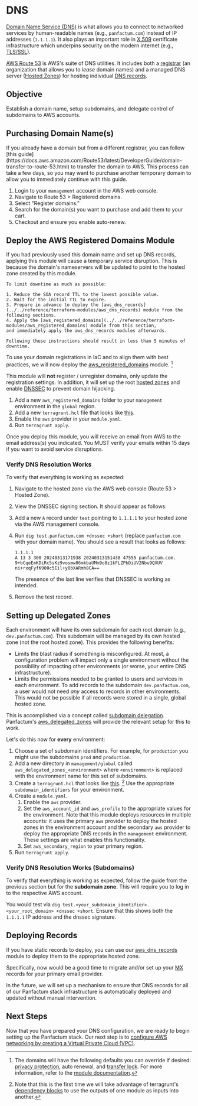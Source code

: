 
# DNS

[Domain Name Service (DNS)](https://www.cloudflare.com/learning/dns/what-is-dns/) is what allows you to connect
to networked services by human-readable names (e.g., `panfactum.com`) instead of IP addresses (`1.1.1.1`). It also
plays an important role in [X.509](https://en.wikipedia.org/wiki/X.509) certificate infrastructure which underpins
security on the modern internet (e.g., [TLS/SSL](https://en.wikipedia.org/wiki/Transport_Layer_Security)).

[AWS Route 53](https://aws.amazon.com/route53/) is AWS's suite of DNS utilities. It includes both a
[registrar](https://en.wikipedia.org/wiki/Domain_name_registrar) (an organization that allows you to _lease_
domain names) and a managed DNS server ([Hosted Zones](https://docs.aws.amazon.com/Route53/latest/DeveloperGuide/hosted-zones-working-with.html))
for hosting individual [DNS records](https://en.wikipedia.org/wiki/List_of_DNS_record_types).

## Objective

Establish a domain name, setup subdomains, and delegate control of subdomains to AWS accounts.

## Purchasing Domain Name(s)

<MarkdownAlert severity="info">
    If you already have a domain but from a different registrar, you can follow
    [this guide](https://docs.aws.amazon.com/Route53/latest/DeveloperGuide/domain-transfer-to-route-53.html)
    to transfer the domain to AWS. This process can take a few days, so you may want to purchase another temporary domain to allow you to
    immediately continue with this guide.
</MarkdownAlert>

1. Login to your `management` account in the AWS web console.
2. Navigate to Route 53 > Registered domains.
3. Select "Register domains."
4. Search for the domain(s) you want to purchase and add them to your cart.
5. Checkout and ensure you enable auto-renew.

## Deploy the AWS Registered Domains Module

<MarkdownAlert severity="warning">
    If you had previously used this domain name and set up DNS records, applying this module will cause a temporary
    service disruption. This is because the domain's nameservers will be updated to point to the hosted zone
    created by this module.

    To limit downtime as much as possible:

    1. Reduce the SOA record TTL to the lowest possible value.
    2. Wait for the initial TTL to expire.
    3. Prepare in advance to deploy the [aws_dns_records](../../reference/terraform-modules/aws_dns_records) module from the following sections.
    4. Apply the [aws_registered_domains](../../reference/terraform-modules/aws_registered_domains) module from this section,
    and immediately apply the aws_dns_records modules afterwards.

    Following these instructions should result in less than 5 minutes of downtime.
</MarkdownAlert>

To use your domain registrations in IaC and to align them with best practices, we will now deploy the
[aws_registered_domains](../../reference/terraform-modules/aws_registered_domains) module. [^1]

This module will **not** register / unregister domains, only update the registration settings. In addition,
it will set up the root [hosted zones](https://docs.aws.amazon.com/Route53/latest/DeveloperGuide/hosted-zones-working-with.html) and enable [DNSSEC](https://www.cloudflare.com/dns/dnssec/how-dnssec-works/) to prevent domain hijacking.

1. Add a new `aws_registered_domains` folder to your `management` environment in the `global` region.
2. Add a new `terragrunt.hcl` file that looks like [this](https://github.com/Panfactum/stack/blob/__currentPanfactumVersion__/packages/reference/environments/management/global/aws_registered_domains/terragrunt.hcl).
3. Enable the `aws` provider in your `module.yaml`.
4. Run `terragrunt apply`.

[^1]: The domains will have the following defaults you can override if desired:
[privacy protection](https://en.wikipedia.org/wiki/Domain_privacy), auto renewal,
and [transfer lock](https://docs.aws.amazon.com/Route53/latest/DeveloperGuide/domain-lock.html).
For more information,
refer to the [module documentation](../../reference/terraform-modules/aws_registered_domains).

<MarkdownAlert severity="warning">
    Once you deploy this module, you will receive an email from AWS to the email address(s) you indicated.
    You MUST verify your emails within 15 days if you want to avoid service disruptions.
</MarkdownAlert>


### Verify DNS Resolution Works

To verify that everything is working as expected:

1. Navigate to the hosted zone via the AWS web console (Route 53 > Hosted Zone).
2. View the DNSSEC signing section. It should appear as follows:
    <MarkdownImage src={dnssecImg} alt="DNSSEC enabled"/>
3. Add a new `A` record under `test` pointing to `1.1.1.1` to your hosted zone via the AWS management console.
    <MarkdownImage src={testRecordImg} alt="Test A record"/>
4. Run `dig test.panfactum.com +dnssec +short` (replace `panfactum.com` with your domain name). You should see a result
that looks as follows:

    ```shell-session
    1.1.1.1
    A 13 3 300 20240313171938 20240313151438 47555 panfactum.com. 9+bCqeEmKDiRc5sKz9vosmw86mkbaUMm9o8z1kFLZPbDiUV2Nbu9QXUV ni+rxqFyfK900c5Eil+y8bXARmh8CA==
    ```

    The presence of the last line verifies that DNSSEC is working as intended.

5. Remove the test record.

## Setting up Delegated Zones

Each environment will have its own subdomain for each root domain (e.g., `dev.panfactum.com`). This
subdomain will be managed by its own hosted zone (not the root hosted zone). This provides the following benefits:

- Limits the blast radius if something is misconfigured. At most, a configuration problem will impact only a single
environment without the possibility of impacting other environments (or worse, your entire DNS infrastructure).
- Limits the permissions needed to be granted to users and services in each environment. To add records to the
subdomain `dev.panfactum.com`, a user would not need _any_ access to records in other environments. This would not
be possible if all records were stored in a single, global hosted zone.

This is accomplished via a concept called [subdomain delegation](../../concepts/networking/subdomain-delegation). Panfactum's
[aws_delegated_zones](../../reference/terraform-modules/aws_delegated_zones) will provide the relevant setup
for this to work.

Let's do this now for **every** environment:

1. Choose a set of subdomain identifiers. For example, for `production` you might
use the subdomains `prod` and `production`.
2. Add a new directory in `management/global` called `aws_delegated_zones_<environment>` where `<environment>` is replaced
with the environment name for this set of subdomains.
3. Create a `terragrunt.hcl` that looks like [this](https://github.com/Panfactum/stack/blob/__currentPanfactumVersion__/packages/reference/environments/management/global/aws_delegated_zones_production/terragrunt.hcl). [^2]
Use the appropriate `subdomain_identifiers` for your environment.
4. Create a `module.yaml`.
    1. Enable the `aws` provider.
    2. Set the `aws_account_id` and `aws_profile` to the appropriate values for the environment. Note that this module deploys
    resources in multiple accounts: it uses the primary `aws` provider to deploy the hosted zones in the environment account
    and the secondary `aws` provider to deploy the appropriate DNS records in the `management` environment. These
    settings are what enables this functionality.
    3. Set `aws_secondary_region` to your primary region.
5. Run `terragrunt apply`.

[^2]: Note that this is the first time we will take advantage of terragrunt's [dependency blocks](https://terragrunt.gruntwork.io/docs/reference/config-blocks-and-attributes/#dependency)
to use the outputs of one module as inputs into another.


### Verify DNS Resolution Works (Subdomains)

To verify that everything is working as expected, follow the guide from the previous section but for the
**subdomain zone.** This will require you to log in to the respective AWS account.

You would test via `dig test.<your_subdomain_identifier>.<your_root_domain> +dnssec +short`. Ensure that this
shows both the `1.1.1.1` IP address and the dnssec signature.

## Deploying Records

If you have static records to deploy, you can use our [aws_dns_records](../../reference/terraform-modules/aws_dns_records)
module to deploy them to the appropriate hosted zone.

Specifically, now would be a good time to migrate and/or set up your [MX](https://www.cloudflare.com/learning/dns/dns-records/dns-mx-record/)
records for your primary email provider.

In the future, we will set up a mechanism to ensure that DNS records for all of our Panfactum stack infrastructure
is automatically deployed and updated without manual intervention.

## Next Steps

Now that you have prepared your DNS configuration, we are ready to begin setting up the Panfactum stack. Our
next step is to [configure AWS networking by creating a Virtual Private Cloud (VPC)](./aws-networking).